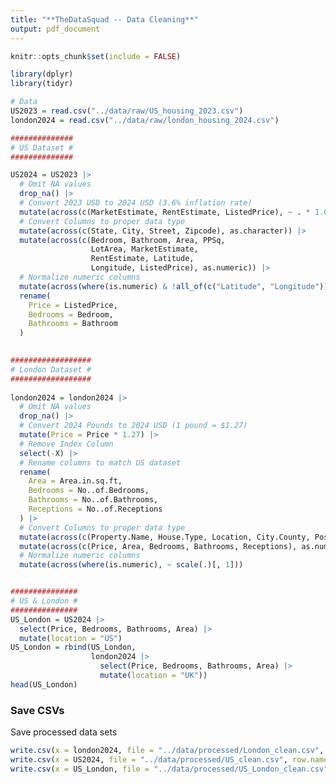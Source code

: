 ```yaml
---
title: "**TheDataSquad -- Data Cleaning**"
output: pdf_document
---
```



```r
knitr::opts_chunk$set(include = FALSE)

library(dplyr)
library(tidyr)

# Data
US2023 = read.csv("../data/raw/US_housing_2023.csv")
london2024 = read.csv("../data/raw/london_housing_2024.csv")
```

```r
##############
# US Dataset #
##############

US2024 = US2023 |>
  # Omit NA values
  drop_na() |>
  # Convert 2023 USD to 2024 USD (3.6% inflation rate)
  mutate(across(c(MarketEstimate, RentEstimate, ListedPrice), ~ . * 1.036)) |>
  # Convert Columns to proper data type
  mutate(across(c(State, City, Street, Zipcode), as.character)) |>
  mutate(across(c(Bedroom, Bathroom, Area, PPSq,
                  LotArea, MarketEstimate,
                  RentEstimate, Latitude, 
                  Longitude, ListedPrice), as.numeric)) |>
  # Normalize numeric columns
  mutate(across(where(is.numeric) & !all_of(c("Latitude", "Longitude")), ~ scale(.)[, 1])) |>
  rename(
    Price = ListedPrice,
    Bedrooms = Bedroom,
    Bathrooms = Bathroom
  )

  
##################
# London Dataset #
##################
  
london2024 = london2024 |>
  # Omit NA values
  drop_na() |>
  # Convert 2024 Pounds to 2024 USD (1 pound = $1.27)
  mutate(Price = Price * 1.27) |>
  # Remove Index Column
  select(-X) |>
  # Rename columns to match US dataset
  rename(
    Area = Area.in.sq.ft,
    Bedrooms = No..of.Bedrooms,
    Bathrooms = No..of.Bathrooms,
    Receptions = No..of.Receptions
  ) |>
  # Convert Columns to proper data type
  mutate(across(c(Property.Name, House.Type, Location, City.County, Postal.Code), as.character)) |>
  mutate(across(c(Price, Area, Bedrooms, Bathrooms, Receptions), as.numeric)) |>
  # Normalize numeric columns
  mutate(across(where(is.numeric), ~ scale(.)[, 1]))


###############
# US & London #
###############
US_London = US2024 |>
  select(Price, Bedrooms, Bathrooms, Area) |>
  mutate(location = "US")
US_London = rbind(US_London, 
                  london2024 |> 
                    select(Price, Bedrooms, Bathrooms, Area) |> 
                    mutate(location = "UK"))
head(US_London)
```

### Save CSVs

Save processed data sets

```r
write.csv(x = london2024, file = "../data/processed/London_clean.csv", row.names = FALSE)
write.csv(x = US2024, file = "../data/processed/US_clean.csv", row.names = FALSE)
write.csv(x = US_London, file = "../data/processed/US_London_clean.csv", row.names = FALSE)
```








